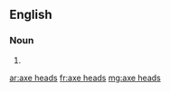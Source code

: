 ==English==

===Noun===
{{head|en|plural}}

# {{plural of|axe head|lang=en|nocat=1}}

[[ar:axe heads]]
[[fr:axe heads]]
[[mg:axe heads]]